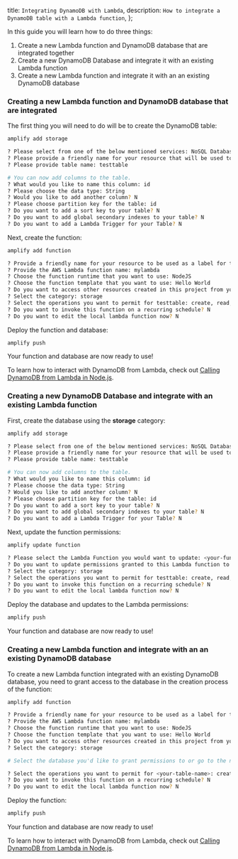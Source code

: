   title: `Integrating DynamoDB with Lambda`,
  description: `How to integrate a DynamoDB table with a Lambda function`,
};

In this guide you will learn how to do three things:

1. Create a new Lambda function and DynamoDB database that are integrated together
2. Create a new DynamoDB Database and integrate it with an existing Lambda function
3. Create a new Lambda function and integrate it with an an existing DynamoDB database

### Creating a new Lambda function and DynamoDB database that are integrated

The first thing you will need to do will be to create the DynamoDB table:

```sh
amplify add storage

? Please select from one of the below mentioned services: NoSQL Database
? Please provide a friendly name for your resource that will be used to label this category in the project: testtable
? Please provide table name: testtable

# You can now add columns to the table.
? What would you like to name this column: id
? Please choose the data type: String
? Would you like to add another column? N
? Please choose partition key for the table: id
? Do you want to add a sort key to your table? N
? Do you want to add global secondary indexes to your table? N
? Do you want to add a Lambda Trigger for your Table? N
```

Next, create the function:

```sh
amplify add function

? Provide a friendly name for your resource to be used as a label for this category in the project: mylambda
? Provide the AWS Lambda function name: mylambda
? Choose the function runtime that you want to use: NodeJS
? Choose the function template that you want to use: Hello World
? Do you want to access other resources created in this project from your Lambda function? Y
? Select the category: storage
? Select the operations you want to permit for testtable: create, read, update, delete
? Do you want to invoke this function on a recurring schedule? N
? Do you want to edit the local lambda function now? N
```

Deploy the function and database:

```sh
amplify push
```

Your function and database are now ready to use!

To learn how to interact with DynamoDB from Lambda, check out [Calling DynamoDB from Lambda in Node.js](/guides/functions/dynamodb-from-js-lambda).

### Creating a new DynamoDB Database and integrate with an existing Lambda function

First, create the database using the __storage__ category:

```sh
amplify add storage

? Please select from one of the below mentioned services: NoSQL Database
? Please provide a friendly name for your resource that will be used to label this category in the project: testtable
? Please provide table name: testtable

# You can now add columns to the table.
? What would you like to name this column: id
? Please choose the data type: String
? Would you like to add another column? N
? Please choose partition key for the table: id
? Do you want to add a sort key to your table? N
? Do you want to add global secondary indexes to your table? N
? Do you want to add a Lambda Trigger for your Table? N
```

Next, update the function permissions:

```sh
amplify update function

? Please select the Lambda Function you would want to update: <your-function>
? Do you want to update permissions granted to this Lambda function to perform on other resources in your project? Y
? Select the category: storage
? Select the operations you want to permit for testtable: create, read, update, delete
? Do you want to invoke this function on a recurring schedule? N
? Do you want to edit the local lambda function now? N
```

Deploy the database and updates to the Lambda permissions:

```sh
amplify push
```

Your function and database are now ready to use!

### Creating a new Lambda function and integrate with an an existing DynamoDB database

To create a new Lambda function integrated with an existing DynamoDB database, you need to grant access to the database in the creation process of the function:

```sh
amplify add function

? Provide a friendly name for your resource to be used as a label for this category in the project: mylambda
? Provide the AWS Lambda function name: mylambda
? Choose the function runtime that you want to use: NodeJS
? Choose the function template that you want to use: Hello World
? Do you want to access other resources created in this project from your Lambda function? Y
? Select the category: storage

# Select the database you'd like to grant permissions to or go to the next step if there is only one database in the project

? Select the operations you want to permit for <your-table-name>: create, read, update, delete
? Do you want to invoke this function on a recurring schedule? N
? Do you want to edit the local lambda function now? N
```

Deploy the function:

```sh
amplify push
```

Your function and database are now ready to use!

To learn how to interact with DynamoDB from Lambda, check out [Calling DynamoDB from Lambda in Node.js](/guides/functions/dynamodb-from-js-lambda).